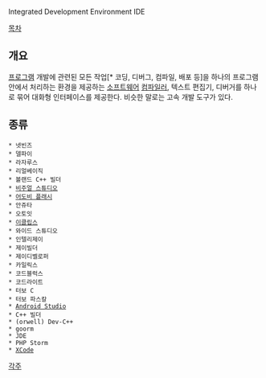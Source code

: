 Integrated Development Environment
IDE

[[목차]]

== 개요 ==
[[프로그램]] 개발에 관련된 모든 작업[* 코딩, 디버그, 컴파일, 배포 등]을 하나의 프로그램 안에서 처리하는 환경을 제공하는 [[소프트웨어]]
[[컴파일러]], 텍스트 편집기, 디버거를 하나로 묶어 대화형 인터페이스를 제공한다. 비슷한 말로는 고속 개발 도구가 있다.

== 종류 ==
 * 넷빈즈
 * 델파이
 * 라자루스
 * 리얼베이직
 * 볼랜드 C++ 빌더
 * [[비주얼 스튜디오]]
 * [[어도비 플래시]]
 * 안쥬타
 * 오토잇
 * [[이클립스]]
 * 와이드 스튜디오
 * 인텔리제이
 * 제이빌더
 * 제이디벨로퍼
 * 카일릭스
 * 코드블럭스
 * 코드라이트
 * 터보 C
 * 터보 파스칼
 * [[Android Studio]]
 * C++ 빌더
 * (orwell) Dev-C++
 * goorm
 * JDE
 * PHP Storm
 * [[XCode]]
[[각주]]
